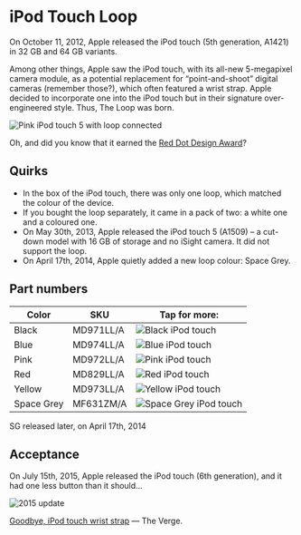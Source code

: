 

# iPod Touch Loop

On October 11, 2012, Apple released the iPod touch (5th generation, A1421) in 32 GB and 64 GB variants.

Among other things, Apple saw the iPod touch, with its all-new 5-megapixel camera module, as a potential replacement for “point-and-shoot” digital cameras (remember those?), which often featured a wrist strap. Apple decided to incorporate one into the iPod touch but in their signature over-engineered style. Thus, The Loop was born.

![Pink iPod touch 5 with loop connected](/assets/2012_loop.webp)

Oh, and did you know that it earned the [Red Dot Design Award](https://www.red-dot.org/project/ipod-touch-loop-7740)?

## Quirks

- In the box of the iPod touch, there was only one loop, which matched the colour of the device.
- If you bought the loop separately, it came in a pack of two: a white one and a coloured one.
- On May 30th, 2013, Apple released the iPod touch 5 (A1509) – a cut-down model with 16 GB of storage and no iSight camera. It did not support the loop.
- On April 17th, 2014, Apple quietly added a new loop colour: Space Grey.

## Part numbers

| Color | SKU | Tap for more: |
| --- | --- | --- |
| Black | MD971<wbr/>LL/A | <Link href="/ancient/ipod_touch/MD971"><img src="https://gcore.everycase.org/everypreview/MD971_AV2.webp" alt="Black iPod touch"/></Link> |
| Blue | MD974<wbr/>LL/A | <Link href="/ancient/ipod_touch/MD974"><img src="https://gcore.everycase.org/everypreview/MD974_AV2.webp" alt="Blue iPod touch"/></Link> |
| Pink | MD972<wbr/>LL/A | <Link href="/ancient/ipod_touch/MD972"><img src="https://gcore.everycase.org/everypreview/MD972_AV2.webp" alt="Pink iPod touch"/></Link> |
| Red | MD829<wbr/>LL/A | <Link href="/ancient/ipod_touch/MD829"><img src="https://gcore.everycase.org/everypreview/MD829_AV2.webp" alt="Red iPod touch"/></Link> |
| Yellow | MD973<wbr/>LL/A | <Link href="/ancient/ipod_touch/MD973"><img src="https://gcore.everycase.org/everypreview/MD973_AV2.webp" alt="Yellow iPod touch"/></Link> |
| Space Grey | MF631<wbr/>ZM/A | <Link href="/ancient/ipod_touch/MF631"><img src="https://gcore.everycase.org/everypreview/MF631_AV2.webp" alt="Space Grey iPod touch"/></Link> |

SG released later, on April 17th, 2014

## Acceptance

On July 15th, 2015, Apple released the iPod touch (6th generation), and it had one less button than it should…

![2015 update](/assets/2012_ipod.webp)

[Goodbye, iPod touch wrist strap](https://www.theverge.com/2015/7/15/8970423/ipod-touch-loop-design-over) — The Verge.
